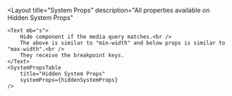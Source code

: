 
<Meta title="Foundations/System Props/Hidden System Props" />

<Layout
    title="System Props"
    description="All properties available on Hidden System Props"
>
    <Text mb="s">
        Hide component if the media query matches.<br />
        The above is similar to "min-width" and below props is similar to "max-width".<br />
        They receive the breakpoint keys.
    </Text>
    <SystemPropsTable
        title="Hidden System Props"
        systemProps={hiddenSystemProps}
    />
</Layout>
